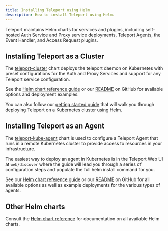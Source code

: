 ```yaml
---
title: Installing Teleport using Helm
description: How to install Teleport using Helm.
---
```


Teleport maintains Helm charts for services and plugins, including self-hosted
Auth Service and Proxy service deployments, Teleport Agents, the Event Handler,
and Access Request plugins.

## Installing Teleport as a Cluster

The [teleport-cluster](../reference/helm-reference/teleport-cluster.mdx) chart deploys the teleport daemon on Kubernetes with preset configurations for the Auth and Proxy Services and support for any Teleport service configuration.

See the [Helm chart reference guide](../reference/helm-reference/teleport-cluster.mdx) or our [README](https://github.com/gravitational/teleport/tree/branch/v(=teleport.major_version=)/examples/chart/teleport-cluster.mdx) on GitHub for available options and deployment examples.

You can also follow our [getting started guide](../admin-guides/deploy-a-cluster/helm-deployments/kubernetes-cluster.mdx) that will walk you through deploying Teleport on a Kubernetes cluster using Helm.

## Installing Teleport as an Agent

The [teleport-kube-agent](../reference/helm-reference/teleport-kube-agent.mdx) chart is used to configure a Teleport Agent that runs in a remote Kubernetes cluster to provide access to resources in your infrastructure.

The easiest way to deploy an agent in Kubernetes is in the Teleport Web UI at `web/discover` where the guide will lead you through a series of configuration steps and populate the full helm install command for you.

See our [Helm chart reference guide](../reference/helm-reference/teleport-kube-agent.mdx) or our [README](https://github.com/gravitational/teleport/tree/branch/v(=teleport.major_version=)/examples/chart/teleport-kube-agent) on GitHub for all available options as well as example deployments for the various types of agents.

## Other Helm charts
Consult the [Helm chart reference](../reference/helm-reference/helm-reference.mdx) for documentation on all available Helm charts.
